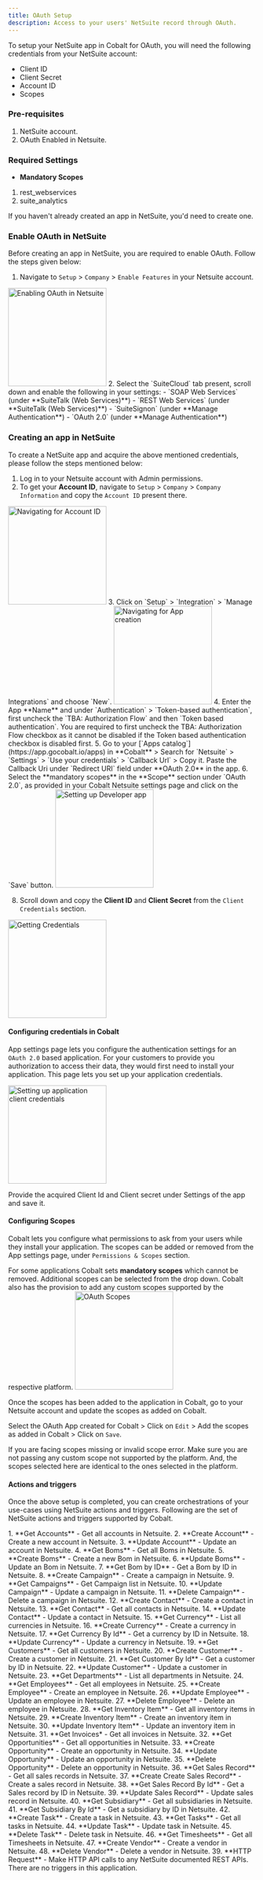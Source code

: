 ```yaml
---
title: OAuth Setup
description: Access to your users' NetSuite record through OAuth.
---
```

To setup your NetSuite app in Cobalt for OAuth, you will need the following credentials from your NetSuite account:
- Client ID
- Client Secret
- Account ID
- Scopes

### Pre-requisites

1. NetSuite account.
2. OAuth Enabled in Netsuite.

### Required Settings

* **Mandatory Scopes** 
1. rest_webservices
2. suite_analytics

<Info>If you haven't already created an app in NetSuite, you'd need to create one.</Info>

### Enable OAuth in NetSuite

Before creating an app in NetSuite, you are required to enable OAuth. Follow the steps given below:

1. Navigate to `Setup` > `Company` > `Enable Features` in your Netsuite account.
<img height="200" src="/images/Netsuite/netsuite_enable.png" alt="Enabling OAuth in Netsuite"/>
2. Select the `SuiteCloud` tab present, scroll down and enable the following in your settings:
- `SOAP Web Services` (under **SuiteTalk (Web Services)**)
- `REST Web Services` (under **SuiteTalk (Web Services)**)
- `SuiteSignon` (under **Manage Authentication**)
- `OAuth 2.0` (under **Manage Authentication**)


### Creating an app in NetSuite

To create a NetSuite app and acquire the above mentioned credentials, please follow the steps mentioned below:

1. Log in to your Netsuite account with Admin permissions.
2. To get your **Account ID**, navigate to `Setup` > `Company` > `Company Information` and copy the `Account ID` present there.
<img height="200" src="/images/Netsuite/netsuite_navigation.png" alt="Navigating for Account ID"/>
3. Click on `Setup` > `Integration` > `Manage Integrations` and choose `New`.
<img height="200" src="/images/Netsuite/netsuite_create.png" alt="Navigating for App creation"/>
4. Enter the App **Name** and under `Authentication` > `Token-based authentication`, first uncheck the `TBA: Authorization Flow` and then `Token based authentication`.
<Info>
You are required to first uncheck the TBA: Authorization Flow checkbox as it cannot be disabled if the Token based authentication checkbox is disabled first.
</Info>
5. Go to your [`Apps catalog`](https://app.gocobalt.io/apps) in **Cobalt** > Search for `Netsuite` > `Settings` > `Use your credentials` > `Callback Url` > Copy it. Paste the Callback Uri under `Redirect URI` field under **OAuth 2.0** in the app.
6. Select the **mandatory scopes** in the **Scope** section under `OAuth 2.0`, as provided in your Cobalt Netsuite settings page and click on the `Save` button.
<img height="200" src="/images/Netsuite/netsuite_config.png" alt="Setting up Developer app"/>

8. Scroll down and copy the **Client ID** and **Client Secret** from the `Client Credentials` section.
<img height="200" src="/images/Netsuite/netsuite_credentials.png" alt="Getting Credentials"/>

#### Configuring credentials in Cobalt
App settings page lets you configure the authentication settings for an `OAuth 2.0` based application. For your customers to provide you authorization to access their data,
they would first need to install your application. This page lets you set up your application credentials.

<img height="200" src="/images/Netsuite/netsuite_cobalt.png" alt="Setting up application client credentials"/>

Provide the acquired Client Id and Client secret under Settings of the app and save it.

#### Configuring Scopes
Cobalt lets you configure what permissions to ask from your users while they install your application. The scopes can be added or removed from the App settings page, under `Permissions & Scopes`
section. 

For some applications Cobalt sets **mandatory scopes** which cannot be removed. Additional scopes can be selected from the drop down. Cobalt also has the provision to add any 
custom scopes supported by the respective platform.
<img height="200" src="/images/Netsuite/netsuite_scopes.png" alt="OAuth Scopes"/>

Once the scopes has been added to the application in Cobalt, go to your Netsuite account and update the scopes as added on Cobalt.

Select the OAuth App created for Cobalt > Click on `Edit` > Add the scopes as added in Cobalt > Click on `Save`. 

<Warning>
If you are facing scopes missing or invalid scope error. Make sure you are not passing any custom scope not supported by the platform. And, the scopes selected here are
identical to the ones selected in the platform.
</Warning>

#### Actions and triggers
Once the above setup is completed, you can create orchestrations of your use-cases using NetSuite actions and triggers. Following are the set of NetSuite actions and triggers
supported by Cobalt.

<Tabs>
  <Tab title="Actions">
  <AccordionGroup>
  <Accordion title="Accounts">
     1. **Get Accounts** - Get all accounts in Netsuite.
     2. **Create Account** - Create a new account in Netsuite.
     3. **Update Account** - Update an account in Netsuite.
     </Accordion>
     <Accordion title="Boms">
     4. **Get Boms** - Get all Boms in Netsuite.
     5. **Create Boms** - Create a new Bom in Netsuite.
     6. **Update Boms** - Update an Bom in Netsuite.
     7. **Get Bom by ID** - Get a Bom by ID in Netsuite.
      </Accordion>
     <Accordion title="Campaigns">
     8. **Create Campaign** - Create a campaign in Netsuite.
     9. **Get Campaigns** - Get Campaign list in Netsuite.
     10. **Update Campaign** - Update a campaign in Netsuite.
     11. **Delete Campaign** - Delete a campaign in Netsuite.
      </Accordion>
     <Accordion title="Contacts">
     12. **Create Contact** - Create a contact in Netsuite.
     13. **Get Contact** - Get all contacts in Netsuite.
     14. **Update Contact** - Update a contact in Netsuite.
      </Accordion>
     <Accordion title="Currency">
     15. **Get Currency** - List all currencies in Netsuite.
     16. **Create Currency** - Create a currency in Netsuite.
     17. **Get Currency By Id** - Get a currency by ID in Netsuite.
     18. **Update Currency** - Update a currency in Netsuite.
     </Accordion>
     <Accordion title="Customer">
     19. **Get Customers** - Get all customers in Netsuite.
     20. **Create Customer** - Create a customer in Netsuite.
     21. **Get Customer By Id** - Get a customer by ID in Netsuite.
     22. **Update Customer** - Update a customer in Netsuite.
     </Accordion>
     <Accordion title="Departments">
     23. **Get Departments** - List all departments in Netsuite.
      </Accordion>
     <Accordion title="Employees">
     24. **Get Employees** - Get all employees in Netsuite.
     25. **Create Employee** - Create an employee in Netsuite.
     26. **Update Employee** - Update an employee in Netsuite.
     27. **Delete Employee** - Delete an employee in Netsuite.
      </Accordion>
     <Accordion title="Inventory Items">
     28. **Get Inventory Item** - Get all inventory items in Netsuite.
     29. **Create Inventory Item** - Create an inventory item in Netsuite.
     30. **Update Inventory Item** - Update an inventory item in Netsuite.
    </Accordion>
     <Accordion title="Invoice">
     31. **Get Invoices* - Get all invoices in Netsuite.
    </Accordion>
     <Accordion title="Opportunities">
     32. **Get Opportunities** - Get all opportunities in Netsuite.
     33. **Create Opportunity** - Create an opportunity in Netsuite.
     34. **Update Opportunity** - Update an opportunity in Netsuite.
     35. **Delete Opportunity** - Delete an opportunity in Netsuite.
    </Accordion>
     <Accordion title="Sales Record">
     36. **Get Sales Record** - Get all sales records in Netsuite.
     37. **Create Create Sales Record** - Create a sales record in Netsuite.
     38. **Get Sales Record By Id** - Get a Sales record by ID in Netsuite.
     39. **Update Sales Record** - Update sales record in Netsuite.
     </Accordion>
     <Accordion title="Subsidiary">
     40. **Get Subsidiary** - Get all subsidiaries in Netsuite.
     41. **Get Subsidiary By Id** - Get a subsidiary by ID in Netsuite.
     </Accordion>
     <Accordion title="Tasks">
     42. **Create Task** - Create a task in Netsuite.
     43. **Get Tasks** - Get all tasks in Netsuite.
     44. **Update Task** - Update task in Netsuite.
     45. **Delete Task** - Delete task in Netsuite.
    </Accordion>
     <Accordion title="Timesheets">
     46. **Get Timesheets** - Get all Timesheets in Netsuite.
     </Accordion>
     <Accordion title="Vendors">
     47. **Create Vendor** - Create a vendor in Netsuite.
     48. **Delete Vendor** - Delete a vendor in Netsuite.
     </Accordion>
     <Accordion title="Others">
     39. **HTTP Request** - Make HTTP API calls to any NetSuite documented REST APIs.
      </Accordion>
    </AccordionGroup>
  </Tab>
  
  <Tab title="Triggers">
        There are no triggers in this application.
  </Tab>
</Tabs>